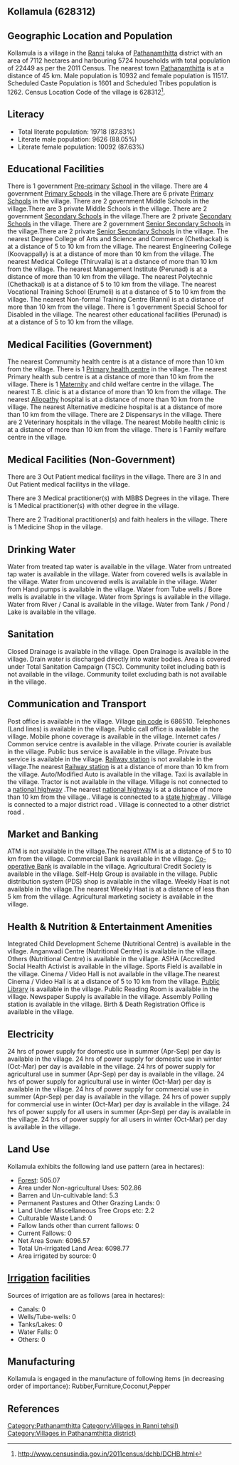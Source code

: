 {{Infobox settlement
| name=Kollamula
| native_name=
| native_name_lang=
| other_name=
| nickname=
| settlement_type=Village
| image_skyline=
| image_alt=
| image_caption=
| pushpin_map=India Kerala
| pushpin_label_position=right
| pushpin_map_alt=
| pushpin_map_caption=Location in Kerala, India
| latd=
| latm=
| lats=
| latNS=
| longd=
| longm=
| longs=
| longEW=
| coordinates_display=inline,title
| subdivision_type=Country
| subdivision_name={{flag|India}}
| subdivision_type1=[[States and territories of India|State]]
| subdivision_name1=Kerala 
| subdivision_type2=[[List of districts of India|District]]
| subdivision_name2=Pathanamthitta
| subdivision_type3=Tahsil
| subdivision_name3=Ranni
| website=
| established_title=<!-- Established -->
| established_date=
| founder=
| named_for=
| government_type=
| governing_body=
| unit_pref=Metric=
| area_footnotes=
| area_rank=
| area_total_km2=71.12
| elevation_footnotes=
| elevation_m=
| population_total=22449
| population_as_of=2011
| population_rank=
| population_density_km2=315
| population_demonym=
| population_footnotes=
| demographics_type1=Languages
| demographics1_title1=Official
| demographics1_info1=[[Malayalam language|Malayalam]]
| timezone1=[[Indian Standard Time|IST]]
| utc_offset1==+5:30
| postal_code_type=[[Postal Index Number|PIN]]
| postal_code=686510
| area_code_type=Telephone code
| area_code=
| registration_plate=
| blank1_name_sec1=Nearest city
| blank1_info_sec1=[[Pathanamthitta]]
| blank2_name_sec1=[[Human sex ratio|Sex ratio]]
| blank2_info_sec1=1053 [[male|♂]]/[[female|♀]]
| blank3_name_sec1=Literacy
| blank3_info_sec1=87.83%
| blank1_name_sec2=[[2011 Census of India|2011 census]] code
| blank1_info_sec2=628312
| footnotes=
}}

== Kollamula (628312) ==

== Geographic Location and Population ==

Kollamula is a village in the [[Ranni]] taluka of [[Pathanamthitta]] district with an area of 7112 hectares and harbouring 5724 households with total population of 22449 as per the 2011 Census. The nearest town [[Pathanamthitta]] is at a distance of 45 km. Male population is 10932 and female population is 11517. Scheduled Caste Population is 1601 and Scheduled Tribes population is 1262. Census Location Code of the village is 628312<ref>http://www.censusindia.gov.in/2011census/dchb/DCHB.html</ref>.


== Literacy ==  
* Total literate population: 19718 (87.83%)
* Literate male population: 9626 (88.05%)
* Literate female population: 10092 (87.63%)


== Educational Facilities ==  
There is 1 government [[Pre-primary]] [[School]] in the village.
There are 4 government [[Primary School]]s in the village.There are 6 private [[Primary School]]s in the village.
There are 2 government Middle Schools in the village.There are 3 private Middle Schools in the village.
There are 2 government [[Secondary School]]s in the village.There are 2 private [[Secondary School]]s in the village.
There are 2 government [[Senior Secondary School]]s in the village.There are 2 private [[Senior Secondary School]]s in the village.
The nearest Degree College of Arts and Science and Commerce (Chethackal) is at a distance of 5 to 10 km from the village.
The nearest Engineering College (Koovappally) is at a distance of more than 10 km from the village.
The nearest Medical College (Thiruvalla) is at a distance of more than 10 km from the village.
The nearest Management Institute (Perunad) is at a distance of more than 10 km from the village.
The nearest Polytechnic (Chethackal) is at a distance of 5 to 10 km from the village.
The nearest Vocational Training School (Erumeli) is at a distance of 5 to 10 km from the village.
The nearest Non-formal Training Centre (Ranni) is at a distance of more than 10 km from the village.
There is 1 government Special School for Disabled in the village.
The nearest other educational facilities (Perunad) is at a distance of 5 to 10 km from the village.


== Medical Facilities (Government) ==
The nearest Commumity health centre is at a distance of more than 10 km from the village.
There is 1 [[Primary health centre]] in the village.
The nearest Primary health sub centre is at a distance of more than 10 km from the village.
There is 1 [[Maternity]] and child welfare centre in the village.
The nearest T.B. clinic is at a distance of more than 10 km from the village.
The nearest [[Allopathy]] hospital is at a distance of more than 10 km from the village.
The nearest Alternative medicine hospital is at a distance of more than 10 km from the village.
There are 2 Dispensarys in the village.
There are 2 Veterinary hospitals in the village.
The nearest Mobile health clinic is at a distance of more than 10 km from the village.
There is 1 Family welfare centre in the village.


== Medical Facilities (Non-Government) ==
There are 3 Out Patient medical facilitys in the village.
There are 3 In and Out Patient medical facilitys in the village.

There are 3 Medical practitioner(s) with MBBS Degrees in the village.
There is 1 Medical practitioner(s) with other degree in the village.

There are 2 Traditional practitioner(s) and faith healers in the village.
There is 1 Medicine Shop in the village.



== Drinking Water ==
Water from treated tap water is available in the village.
Water from untreated tap water is available in the village.
Water from covered wells is available in the village.
Water from uncovered wells is available in the village.
Water from Hand pumps is available in the village.
Water from Tube wells / Bore wells is available in the village.
Water from Springs is available in the village.
Water from River / Canal is available in the village.
Water from Tank / Pond / Lake is available in the village.


== Sanitation ==
Closed Drainage is available in the village.
Open Drainage is available in the village.
Drain water is discharged directly into water bodies.
Area is covered under Total Sanitation Campaign (TSC).
Community toilet including bath is not available in the village.
Community toilet excluding bath is not available in the village.


== Communication and Transport ==
Post office is available in the village.
Village [[pin code]] is 686510.
Telephones (Land lines) is available in the village.
Public call office is available in the village.
Mobile phone coverage is available in the village.
Internet cafes / Common service centre is available in the village.
Private courier is available in the village.
Public bus service is available in the village.
Private bus service is available in the village.
[[Railway station]] is not available in the village.The nearest [[Railway station]] is at a distance of more than 10 km from the village.
Auto/Modified Auto is available in the village.
Taxi is available in the village.
Tractor is not available in the village.
Village is not connected to a [[national highway]] .The nearest [[national highway]] is at a distance of more than 10 km from the village..
Village is connected to a [[state highway]]  .
Village is connected to a major district road    .
Village is connected to a other district road  .







== Market and Banking ==
ATM is not available in the village.The nearest ATM is at a distance of 5 to 10 km from the village.
Commercial Bank is available in the village.
[[Co-operative Bank]] is available in the village.
Agricultural Credit Society is available in the village.
Self-Help Group is available in the village.
Public distribution system (PDS) shop is available in the village.
Weekly Haat is not available in the village.The nearest Weekly Haat is at a distance of less than 5 km from the village.
Agricultural marketing society is available in the village.


== Health & Nutrition & Entertainment Amenities ==
Integrated Child Development Scheme (Nutritional Centre) is available in the village.
Anganwadi Centre (Nutritional Centre) is available in the village.
Others (Nutritional Centre) is available in the village.
ASHA (Accredited Social Health Activist is available in the village.
Sports Field is available in the village.
Cinema / Video Hall is not available in the village.The nearest Cinema / Video Hall is at a distance of 5 to 10 km from the village.
[[Public Library]] is available in the village.
Public Reading Room is available in the village.
Newspaper Supply is available in the village.
Assembly Polling station is available in the village.
Birth & Death Registration Office is available in the village.


== Electricity ==
24 hrs of power supply for domestic use in summer (Apr-Sep) per day is available in the village.
24 hrs of power supply for domestic use in winter (Oct-Mar) per day is available in the village.
24 hrs of power supply for agricultural use in summer (Apr-Sep) per day is available in the village.
24 hrs of power supply for agricultural use in winter (Oct-Mar) per day is available in the village.
24 hrs of power supply for commercial use in summer (Apr-Sep) per day is available in the village.
24 hrs of power supply for commercial use in winter (Oct-Mar) per day is available in the village.
24 hrs of power supply for all users in summer (Apr-Sep) per day is available in the village.
24 hrs of power supply for all users in winter (Oct-Mar) per day is available in the village.


== Land Use ==
Kollamula exhibits the following land use pattern (area in hectares):
* [[Forest]]: 505.07
* Area under Non-agricultural Uses: 502.86
* Barren and Un-cultivable land: 5.3
* Permanent Pastures and Other Grazing Lands: 0
* Land Under Miscellaneous Tree Crops etc: 2.2
* Culturable Waste Land: 0
* Fallow lands other than current fallows: 0
* Current Fallows: 0
* Net Area Sown: 6096.57
* Total Un-irrigated Land Area: 6098.77
* Area irrigated by source: 0


== [[Irrigation]] facilities ==
Sources of irrigation are as follows (area in hectares):
* Canals: 0
* Wells/Tube-wells: 0
* Tanks/Lakes: 0
* Water Falls: 0
* Others: 0


== Manufacturing ==
Kollamula is engaged in the manufacture of following items (in decreasing order of importance): Rubber,Furniture,Coconut,Pepper


[[Category:Pathanamthitta]]
[[Category:Villages in Ranni tehsil)]]
[[Category:Villages in Pathanamthitta district)]]


== References ==
{{Reflist}}


